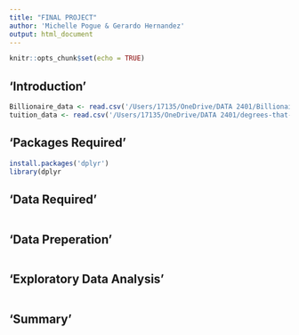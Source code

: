 ```yaml
---
title: "FINAL PROJECT"
author: 'Michelle Pogue & Gerardo Hernandez'
output: html_document
---
```


```r
knitr::opts_chunk$set(echo = TRUE)
```
## 'Introduction'


```r
Billionaire_data <- read.csv('/Users/17135/OneDrive/DATA 2401/Billionaire.csv', stringsAsFactors = F)
tuition_data <- read.csv('/Users/17135/OneDrive/DATA 2401/degrees-that-pay-back.csv', stringsAsFactors = F)
```

## 'Packages Required'


```r
install.packages('dplyr')
library(dplyr

```

## 'Data Required'


```r


```

## 'Data Preperation'


```r


```

## 'Exploratory Data Analysis'


```r


```

## 'Summary'


```r


```


